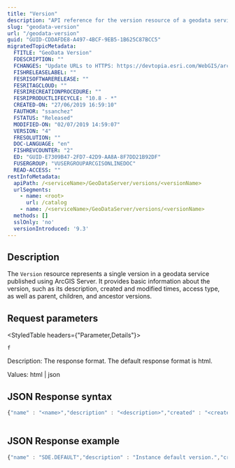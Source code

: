 ```yaml
---
title: "Version"
description: "API reference for the version resource of a geodata service available in ArcGIS Enterprise."
slug: "geodata-version"
url: "/geodata-version"
guid: "GUID-CDDAFDE8-A497-4BCF-9EB5-1B625C87BCC5"
migratedTopicMetadata:
  FTITLE: "GeoData Version"
  FDESCRIPTION: ""
  FCHANGES: "Update URLs to HTTPS: https://devtopia.esri.com/WebGIS/arcgis-rest-api-documentation/issues/181"
  FISHRELEASELABEL: ""
  FESRISOFTWARERELEASE: ""
  FESRITAGCLOUD: ""
  FESRIRECREATIONPROCEDURE: ""
  FESRIPRODUCTLIFECYCLE: "10.8 - *"
  CREATED-ON: "27/06/2019 16:59:10"
  FAUTHOR: "ssanchez"
  FSTATUS: "Released"
  MODIFIED-ON: "02/07/2019 14:59:07"
  VERSION: "4"
  FRESOLUTION: ""
  DOC-LANGUAGE: "en"
  FISHREVCOUNTER: "2"
  ED: "GUID-E7309B47-2FD7-42D9-AA8A-8F7DD21B92DF"
  FUSERGROUP: "VUSERGROUPARCGISONLINEDOC"
  READ-ACCESS: ""
restInfoMetadata:
  apiPath: /<serviceName>/GeoDataServer/versions/<versionName>
  urlSegments:
    - name: <root>
      url: /catalog
    - name: /<serviceName>/GeoDataServer/versions/<versionName>
  methods: []
  sslOnly: 'no'
  versionIntroduced: '9.3'
---
```


## Description

The `Version`  resource represents a single version in a geodata service published using ArcGIS Server. It provides basic information about the version, such as its description, created and modified times, access type, as well as parent, children, and ancestor versions. 

##  Request parameters 

<StyledTable headers={"Parameter,Details"}>

<StyledTableRow>

<StyledTableCell cellStyle="markdown">

`f` 

</StyledTableCell>

<StyledTableCell cellStyle="markdown">

Description: The response format. The default response format is html.

Values: html | json

</StyledTableCell>

</StyledTableRow>

</StyledTable>

## JSON Response syntax

```javascript
{"name" : "<name>","description" : "<description>","created" : "<createdTime>","modified" : "<modifiedTime>","access" : "<access>","parentVersion" : "<parentVersion>","childVersions": [ "<childVersion1>", "<childVersion2" ],"ancestorVersions": [ "<ancestorVersion1>", "<ancestorVersion2" ]}
          
```

 

## JSON Response example

```javascript
{"name" : "SDE.DEFAULT","description" : "Instance default version.","created" : "2007-07-10T10:09:47","modified" : "2007-08-03T01:13:01","access" : "esriVersionAccessPublic","parentVersion" : null,"childVersions": [ "MAP.GeoDatabase-BaseVersion", "GDB.July15_APtest", "MAP.MyCheckOut", "MAP.TestReplica"],"ancestorVersions": []}

          
```

 
